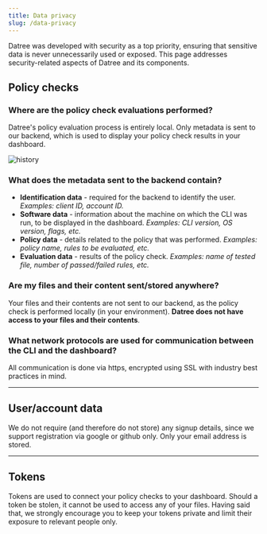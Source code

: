 ```yaml
---
title: Data privacy
slug: /data-privacy
---
```


Datree was developed with security as a top priority, ensuring that sensitive data is never unnecessarily used or exposed.
This page addresses security-related aspects of Datree and its components.


## Policy checks

### Where are the policy check evaluations performed?
Datree's policy evaluation process is entirely local. Only metadata is sent to our backend, which is used to display your policy check results in your dashboard.  

![history](/img/data-privacy/1.png)

### What does the metadata sent to the backend contain?
- **Identification data** - required for the backend to identify the user. *Examples: client ID, account ID.*
- **Software data** - information about the machine on which the CLI was run, to be displayed in the dashboard. *Examples: CLI version, OS version, flags, etc.*
- **Policy data** - details related to the policy that was performed. *Examples: policy name, rules to be evaluated, etc.*
- **Evaluation data** - results of the policy check. *Examples: name of tested file, number of passed/failed rules, etc.*

### Are my files and their content sent/stored anywhere?
Your files and their contents are not sent to our backend, as the policy check is performed locally (in your environment). **Datree does not have access to your files and their contents**.

### What network protocols are used for communication between the CLI and the dashboard?
All communication is done via https, encrypted using SSL with industry best practices in mind.

---

## User/account data
We do not require (and therefore do not store) any signup details, since we support registration via google or github only. Only your email address is stored.

---

## Tokens
Tokens are used to connect your policy checks to your dashboard. Should a token be stolen, it cannot be used to access any of your files. Having said that, we strongly encourage you to keep your tokens private and limit their exposure to relevant people only.
